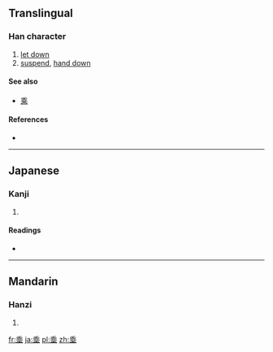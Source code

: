 {{also|垂}}
==Translingual==

===Han character===
{{Han char|rn=32|rad=土|as=07|sn=10|four=|canj=竹十中土 (HJLG)}}

# [[let down]]
# [[suspend]], [[hand down]]

====See also====
* [[乘]]

====References====
* {{Han ref|kx=0229.160|dkj=05104|dj=0465.060|hdz=10445.060|uh=57C0|ud=22464}}

----

==Japanese==

===Kanji===
{{ja-kanji|grade=|rs=土07}}

# {{defn|Japanese|sort=土07}}

====Readings====
* {{ja-readings|on=[[すい]] (''sui'')|kun=[[たれる]] ([[埀れる]] ''tareru''), [[たらす]] ([[埀らす]] ''tarasu''), [[なんなんとす]] ([[埀す]]''nannantosu'')}}

----

==Mandarin==

===Hanzi===
{{cmn-hanzi|pin=[[chuí]] ([[chui2]])|wg=ch'ui<sup>2</sup>}}

# {{defn|Mandarin|sort=土07}}

[[fr:埀]]
[[ja:埀]]
[[pl:埀]]
[[zh:埀]]